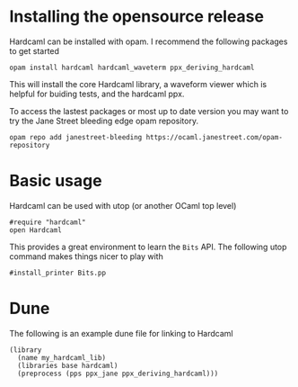 # Installing the opensource release

Hardcaml can be installed with opam. I recommend the following
packages to get started

```
opam install hardcaml hardcaml_waveterm ppx_deriving_hardcaml
```

This will install the core Hardcaml library, a waveform viewer which
is helpful for buiding tests, and the hardcaml ppx.

To access the lastest packages or most up to date version you may want
to try the Jane Street bleeding edge opam repository.

```
opam repo add janestreet-bleeding https://ocaml.janestreet.com/opam-repository
```

# Basic usage

Hardcaml can be used with utop (or another OCaml top level)

```
#require "hardcaml"
open Hardcaml
```

This provides a great environment to learn the `Bits` API. The following
utop command makes things nicer to play with

```
#install_printer Bits.pp
```

# Dune

The following is an example dune file for linking to Hardcaml

```
(library
  (name my_hardcaml_lib)
  (libraries base hardcaml)
  (preprocess (pps ppx_jane ppx_deriving_hardcaml)))
```
